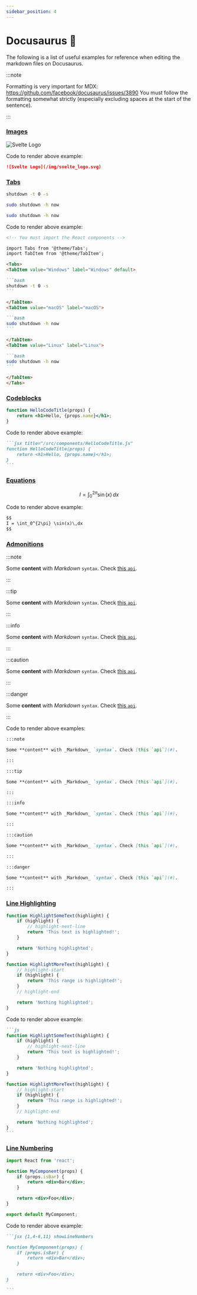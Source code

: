 ```yaml
---
sidebar_position: 4
---
```


# Docusaurus 🦖

The following is a list of useful examples for reference when editing the markdown files on Docusaurus.

:::note

Formatting is very important for MDX: https://github.com/facebook/docusaurus/issues/3890
You must follow the formatting somewhat strictly (especially excluding spaces at the start of the sentence).

:::

### [Images](https://docusaurus.io/docs/markdown-features/assets)

![Svelte Logo](/img/svelte_logo.svg)

Code to render above example:

```md
![Svelte Logo](/img/svelte_logo.svg)
```

### [Tabs](https://docusaurus.io/docs/markdown-features/tabs)

<!-- You must import the React components -->


<Tabs>
<TabItem value="Windows" label="Windows" default>

```bash
shutdown -t 0 -s
```

</TabItem>
<TabItem value="macOS" label="macOS">

```bash
sudo shutdown -h now
```

</TabItem>
<TabItem value="Linux" label="Linux">

```bash
sudo shutdown -h now
```

</TabItem>
</Tabs>

Code to render above example:

````md
<!-- You must import the React components -->

import Tabs from '@theme/Tabs';
import TabItem from '@theme/TabItem';

<Tabs>
<TabItem value="Windows" label="Windows" default>

```bash
shutdown -t 0 -s
```

</TabItem>
<TabItem value="macOS" label="macOS">

```bash
sudo shutdown -h now
```

</TabItem>
<TabItem value="Linux" label="Linux">

```bash
sudo shutdown -h now
```

</TabItem>
</Tabs>
````

### [Codeblocks](https://docusaurus.io/docs/markdown-features/code-blocks)

```jsx title="/src/components/HelloCodeTitle.js"
function HelloCodeTitle(props) {
    return <h1>Hello, {props.name}</h1>;
}
```

Code to render above example:

````md
```jsx title="/src/components/HelloCodeTitle.js"
function HelloCodeTitle(props) {
    return <h1>Hello, {props.name}</h1>;
}
```
````

### [Equations](https://docusaurus.io/docs/markdown-features/math-equations)

$$
I = \int_0^{2\pi} \sin(x)\,dx
$$

Code to render above example:

```md
$$
I = \int_0^{2\pi} \sin(x)\,dx
$$
```

### [Admonitions](https://docusaurus.io/docs/markdown-features/admonitions)

:::note

Some **content** with _Markdown_ `syntax`. Check [this `api`](#).

:::

:::tip

Some **content** with _Markdown_ `syntax`. Check [this `api`](#).

:::

:::info

Some **content** with _Markdown_ `syntax`. Check [this `api`](#).

:::

:::caution

Some **content** with _Markdown_ `syntax`. Check [this `api`](#).

:::

:::danger

Some **content** with _Markdown_ `syntax`. Check [this `api`](#).

:::

Code to render above examples:

```md
:::note

Some **content** with _Markdown_ `syntax`. Check [this `api`](#).

:::

:::tip

Some **content** with _Markdown_ `syntax`. Check [this `api`](#).

:::

:::info

Some **content** with _Markdown_ `syntax`. Check [this `api`](#).

:::

:::caution

Some **content** with _Markdown_ `syntax`. Check [this `api`](#).

:::

:::danger

Some **content** with _Markdown_ `syntax`. Check [this `api`](#).

:::
```

### [Line Highlighting](https://docusaurus.io/docs/markdown-features/code-blocks#highlighting-with-comments)

```js
function HighlightSomeText(highlight) {
    if (highlight) {
        // highlight-next-line
        return 'This text is highlighted!';
    }

    return 'Nothing highlighted';
}

function HighlightMoreText(highlight) {
    // highlight-start
    if (highlight) {
        return 'This range is highlighted!';
    }
    // highlight-end

    return 'Nothing highlighted';
}
```

Code to render above example:

````md
```js
function HighlightSomeText(highlight) {
    if (highlight) {
        // highlight-next-line
        return 'This text is highlighted!';
    }

    return 'Nothing highlighted';
}

function HighlightMoreText(highlight) {
    // highlight-start
    if (highlight) {
        return 'This range is highlighted!';
    }
    // highlight-end

    return 'Nothing highlighted';
}
```
````

### [Line Numbering](https://docusaurus.io/docs/markdown-features/code-blocks#line-numbering)

```jsx {1,4-6,11} showLineNumbers
import React from 'react';

function MyComponent(props) {
    if (props.isBar) {
        return <div>Bar</div>;
    }

    return <div>Foo</div>;
}

export default MyComponent;
```

Code to render above example:

````md
```jsx {1,4-6,11} showLineNumbers

function MyComponent(props) {
    if (props.isBar) {
        return <div>Bar</div>;
    }

    return <div>Foo</div>;
}

```
````
